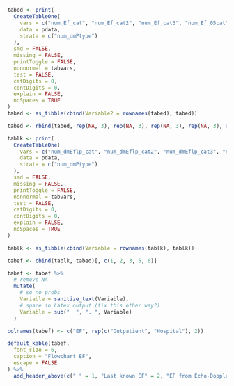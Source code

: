 ```r

tabed <- print(
  CreateTableOne(
    vars = c("num_Ef_cat", "num_Ef_cat2", "num_Ef_cat3", "num_Ef_05cat"),
    data = pdata,
    strata = c("num_dmPtype")
  ),
  smd = FALSE,
  missing = FALSE,
  printToggle = FALSE,
  nonnormal = tabvars,
  test = FALSE,
  catDigits = 0,
  contDigits = 0,
  explain = FALSE,
  noSpaces = TRUE
)
tabed <- as_tibble(cbind(Variable2 = rownames(tabed), tabed))

tabed <- rbind(tabed, rep(NA, 3), rep(NA, 3), rep(NA, 3), rep(NA, 3), rep(NA, 3))

tablk <- print(
  CreateTableOne(
    vars = c("num_dmEflp_cat", "num_dmEflp_cat2", "num_dmEflp_cat3", "num_dmEflp_05cat", "num_dmEflm"),
    data = pdata,
    strata = c("num_dmPtype")
  ),
  smd = FALSE,
  missing = FALSE,
  printToggle = FALSE,
  nonnormal = tabvars,
  test = FALSE,
  catDigits = 0,
  contDigits = 0,
  explain = FALSE,
  noSpaces = TRUE
)

tablk <- as_tibble(cbind(Variable = rownames(tablk), tablk))

tabef <- cbind(tablk, tabed)[, c(1, 2, 3, 5, 6)]

tabef <- tabef %>%
  # remove NA
  mutate(
    # so no probs
    Variable = sanitize_text(Variable),
    # space in Latex output (fix this other way?)
    Variable = sub("  ", ". ", Variable)
  )

colnames(tabef) <- c("EF", rep(c("Outpatient", "Hospital"), 2))

default_kable(tabef,
  font_size = 6,
  caption = "Flowchart EF",
  escape = FALSE
) %>%
  add_header_above(c(" " = 1, "Last known EF" = 2, "EF from Echo-Doppler" = 2))
```
